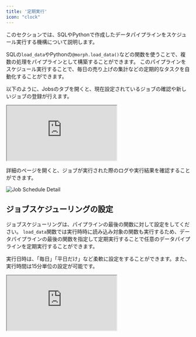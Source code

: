 ```yaml
---
title: '定期実行'
icon: "clock"
---
```


このセクションでは、SQLやPythonで作成したデータパイプラインをスケジュール実行する機構について説明します。

SQLの`load_data`やPythonの`@morph.load_data()`などの関数を使うことで、複数の処理をパイプラインとして構築することができます。
このパイプラインをスケジュール実行することで、毎日の売り上げの集計などの定期的なタスクを自動化することができます。

以下のように、Jobsのタブを開くと、現在設定されているジョブの確認や新しいジョブの登録が行えます。

<iframe
    src="https://www.loom.com/embed/4b608b640dc340ca8b730b600a6d8273?sid=9fe2ca61-bff5-4804-b556-738ebc12e83e"
    controls
    className="w-full aspect-video"
></iframe>

詳細のページを開くと、ジョブが実行された際のログや実行結果を確認することができます。

<img
    src="/assets/images/docs/workspace-job-schedule-detail.png"
    alt="Job Schedule Detail"
/>

## ジョブスケジューリングの設定

ジョブスケジューリングは、パイプラインの最後の関数に対して設定をしてください。
`load_data`関数では実行時時に読み込み対象の関数も実行するため、データパイプラインの最後の関数を指定して定期実行することで任意のデータパイプラインを定期実行することができます。

実行日時は、「毎日」「平日だけ」など柔軟に設定をすることができます。また、実行時間は15分単位の設定が可能です。

<iframe
    src="https://www.loom.com/embed/4177425642e941d0841dd31e152da289?sid=b3523927-36dd-4612-a705-a9866a8fb0f1"
    controls
    className="w-full aspect-video"
></iframe>


